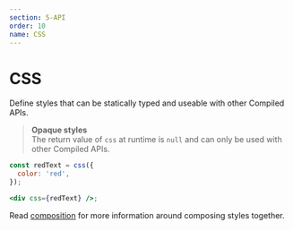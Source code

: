 ```yaml
---
section: 5-API
order: 10
name: CSS
---
```


# CSS

Define styles that can be statically typed and useable with other Compiled APIs.

> **Opaque styles**<br/>
> The return value of `css` at runtime is `null` and can only be used with other Compiled APIs.

```jsx
const redText = css({
  color: 'red',
});

<div css={redText} />;
```

Read [composition](/composition) for more information around composing styles together.
